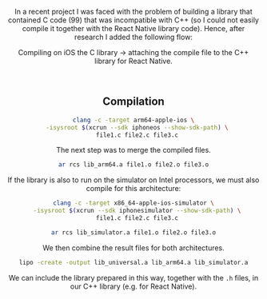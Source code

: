 
<Header
  title="C99 compilation for iOS (device and simulator)"
  previousTitle="Blog"
  previousLink="/blog"
/>

<div className={styles.contentContainer}>

In a recent project I was faced with the problem of building a library that contained C code (99) that was incompatible with C++ (so I could not easily compile it together with the React Native library code). Hence, after research I added the following flow:

Compiling on iOS the C library -> attaching the compile file to the C++ library for React Native.

<br />

## Compilation

```bash
clang -c -target arm64-apple-ios \
  -isysroot $(xcrun --sdk iphoneos --show-sdk-path) \
  file1.c file2.c file3.c
```

The next step was to merge the compiled files.

```bash
ar rcs lib_arm64.a file1.o file2.o file3.o
```

If the library is also to run on the simulator on Intel processors, we must also compile for this architecture:

```bash
clang -c -target x86_64-apple-ios-simulator \
  -isysroot $(xcrun --sdk iphonesimulator --show-sdk-path) \
  file1.c file2.c file3.c

ar rcs lib_simulator.a file1.o file2.o file3.o
```

We then combine the result files for both architectures.

```bash
lipo -create -output lib_universal.a lib_arm64.a lib_simulator.a
```

We can include the library prepared in this way, together with the `.h` files, in our C++ library (e.g. for React Native).

</div>
